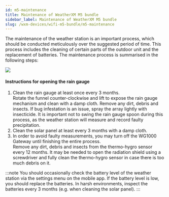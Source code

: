 ```yaml
---
id: m5-maintenance
title: Maintenance of WeatherXM M5 bundle
sidebar_label: Maintenance of WeatherXM M5 bundle
slug: /wxm-devices/wifi-m5-bundle/m5-maintenance
---
```



The maintenance of the weather station is an important process, which should be conducted meticulously over the suggested period of time.
This process includes the cleaning of certain parts of the outdoor unit and the replacement of batteries.
The maintenance process is summarised in the following steps:

<div class="explanation">
  <img src={useBaseUrl("img/wxm-devices/wifi-m5-bundle/maintenance.svg")} />
  <div>
    <h4>Instructions for opening the rain gauge</h4>
    <ol>
      <li>Clean the rain gauge at least once every 3 months.</li>
      Rotate the funnel counter-clockwise and lift to expose the rain gauge mechanism
      and clean with a damp cloth. Remove any dirt, debris and insects.
      If bug infestation is an issue, spray the array lightly with insecticide.
      It is important not to swing the rain gauge spoon during this process,
      as the weather station will measure and record faulty precipitation.
      <li>Clean the solar panel at least every 3 months with a damp cloth.</li>
      <li>In order to avoid faulty measurements, you may turn off the WG1000 Gateway until finishing the entire process.</li>
      Remove any dirt, debris and insects from the thermo-hygro sensor every 12 months. It may be needed to open the radiation shield using a screwdriver and fully clean the thermo-hygro sensor in case there is too much debris on it.
   </ol>  
  </div>
</div>

:::note
You should occasionally check the battery level of the weather station via the settings menu on the mobile app. If the battery level is low, you should replace the batteries.
In harsh environments, inspect the batteries every 3 months (e.g. when cleaning the solar panel).
:::